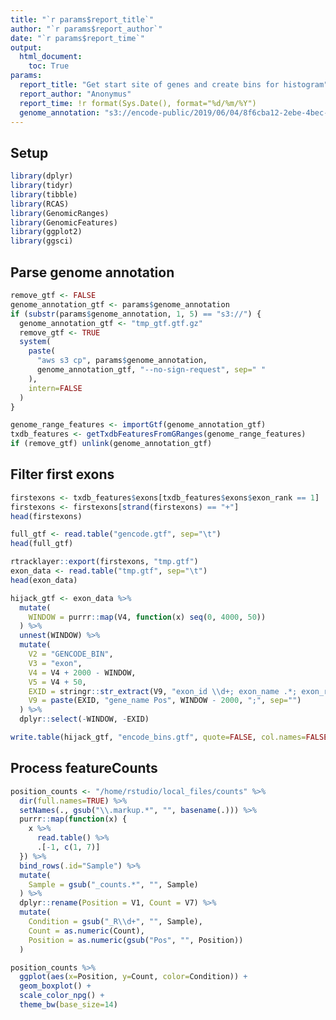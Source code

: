 ```yaml
---
title: "`r params$report_title`"
author: "`r params$report_author`"
date: "`r params$report_time`"
output:
  html_document:
    toc: True
params:
  report_title: "Get start site of genes and create bins for histogram"
  report_author: "Anonymus"
  report_time: !r format(Sys.Date(), format="%d/%m/%Y")
  genome_annotation: "s3://encode-public/2019/06/04/8f6cba12-2ebe-4bec-a15d-53f498979de0/gencode.v29.primary_assembly.annotation_UCSC_names.gtf.gz"
---
```


## Setup

```r
library(dplyr)
library(tidyr)
library(tibble)
library(RCAS)
library(GenomicRanges)
library(GenomicFeatures)
library(ggplot2)
library(ggsci)
```

## Parse genome annotation

```r
remove_gtf <- FALSE
genome_annotation_gtf <- params$genome_annotation
if (substr(params$genome_annotation, 1, 5) == "s3://") {
  genome_annotation_gtf <- "tmp_gtf.gtf.gz"
  remove_gtf <- TRUE
  system(
    paste(
      "aws s3 cp", params$genome_annotation,
      genome_annotation_gtf, "--no-sign-request", sep=" "
    ),
    intern=FALSE
  )
}
```

```r
genome_range_features <- importGtf(genome_annotation_gtf)
txdb_features <- getTxdbFeaturesFromGRanges(genome_range_features)
if (remove_gtf) unlink(genome_annotation_gtf)
```

## Filter first exons

```r
firstexons <- txdb_features$exons[txdb_features$exons$exon_rank == 1]
firstexons <- firstexons[strand(firstexons) == "+"]
head(firstexons)
```
```r
full_gtf <- read.table("gencode.gtf", sep="\t")
head(full_gtf)
```


```r
rtracklayer::export(firstexons, "tmp.gtf")
exon_data <- read.table("tmp.gtf", sep="\t")
head(exon_data)
```

```r
hijack_gtf <- exon_data %>%
  mutate(
    WINDOW = purrr::map(V4, function(x) seq(0, 4000, 50))
  ) %>%
  unnest(WINDOW) %>%
  mutate(
    V2 = "GENCODE_BIN",
    V3 = "exon",
    V4 = V4 + 2000 - WINDOW,
    V5 = V4 + 50,
    EXID = stringr::str_extract(V9, "exon_id \\d+; exon_name .*; exon_rank \\d+; "),
    V9 = paste(EXID, "gene_name Pos", WINDOW - 2000, ";", sep="")
  ) %>%
  dplyr::select(-WINDOW, -EXID)
```

```r
write.table(hijack_gtf, "encode_bins.gtf", quote=FALSE, col.names=FALSE, row.names=FALSE, sep="\t")
```

## Process featureCounts

```r
position_counts <- "/home/rstudio/local_files/counts" %>%
  dir(full.names=TRUE) %>%
  setNames(., gsub("\\.markup.*", "", basename(.))) %>%
  purrr::map(function(x) {
    x %>%
      read.table() %>%
      .[-1, c(1, 7)]
  }) %>%
  bind_rows(.id="Sample") %>%
  mutate(
    Sample = gsub("_counts.*", "", Sample)
  ) %>%
  dplyr::rename(Position = V1, Count = V7) %>%
  mutate(
    Condition = gsub("_R\\d+", "", Sample),
    Count = as.numeric(Count),
    Position = as.numeric(gsub("Pos", "", Position))
  )
```

```r
position_counts %>%
  ggplot(aes(x=Position, y=Count, color=Condition)) +
  geom_boxplot() +
  scale_color_npg() +
  theme_bw(base_size=14)
```
